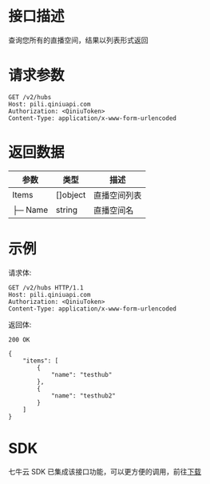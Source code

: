 # 接口描述

查询您所有的直播空间，结果以列表形式返回

# 请求参数

```
GET /v2/hubs
Host: pili.qiniuapi.com 
Authorization: <QiniuToken>  
Content-Type: application/x-www-form-urlencoded 
```

# 返回数据

|      参数          |      类型          |                    描述                      |
| -------------------- | -------------------- | ------------------------------------------ |
|     Items           |[]object          |        直播空间列表                            |
|├─ Name           |    string             |            直播空间名             |

# 示例

请求体:

```
GET /v2/hubs HTTP/1.1
Host: pili.qiniuapi.com 
Authorization: <QiniuToken>  
Content-Type: application/x-www-form-urlencoded 
```

返回体:

```
200 OK

{
    "items": [
        {
            "name": "testhub"
        },
        {
            "name": "testhub2"
        }
    ]
}
```

# SDK

七牛云 SDK 已集成该接口功能，可以更方便的调用，前往[下载](https://github.com/qiniu/go-sdk)
